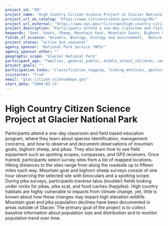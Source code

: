 ```yaml
---
project_id: "99"
project_name: "High Country Citizen Science Project at Glacier National Park"
project_url_on_catalog: "https://www.citizenscience.gov/catalog/99/"
project_url_external: "https://www.nps.gov/rlc/crown/high-country-citizen-science-project.htm"
project_description: "Participants attend a one-day classroom and field based education program, where they learn about species identification, management concerns, and how to observe and document observations of mountain goats, bighorn sheep, and pikas. They also learn how to use field equipment such as spotting scopes, compasses, and GPS receivers. Once trained, participants select survey sites from a list of mapped locations. Hiking distances to the sites range from along the roadside up to fifteen miles each way. Mountain goat and bighorn sheep surveys consist of one hour observing the selected site with binoculars and a spotting scope. During pika surveys, participants traverse talus (boulder) fields looking under rocks for pikas, pika scat, and food caches (haypiles). High country habitats are highly vulnerable to impacts from climate change, yet, little is known about how these changes may impact high elevation wildlife. Mountain goat and pika population declines have been documented in areas outside of Glacier. The primary goal of the project is to collect baseline information about population size and distribution and to monitor population trend over time."
keywords: "Goat, Goats, Sheep, Mountain Goat, Mountain Goats, Bighorn Sheep, Pika, Pikas, Ochotona princeps, Ovis canadensis, Oreamnos americanus, Glacier, Glacier National Park, Glacier Park, National Park, NPS, Park, Parks, National Park Service, Montana"
fields_of_science: "Animals, Biology, Ecology and environment,  Nature and outdoors"
project_status: "active_but_seasonal"
agency_sponsor: "National Park Service (NPS)"
agency_sponsor_other: ""
geographic_scope: "Glacier National Park"
participant_age: "families, general_public, middle_school_children, seniors, teens"
project_goals: ""
participation_tasks: "classification_tagging, finding_entities, geolocation, identification, learning, measurement, observation, photography, specimen_sample_collection"
scistarter: "true"
email: "glac_citizen_science@nps.gov"
start_date: "2004-03-31"
---
```


# High Country Citizen Science Project at Glacier National Park

Participants attend a one-day classroom and field based education program, where they learn about species identification, management concerns, and how to observe and document observations of mountain goats, bighorn sheep, and pikas. They also learn how to use field equipment such as spotting scopes, compasses, and GPS receivers. Once trained, participants select survey sites from a list of mapped locations. Hiking distances to the sites range from along the roadside up to fifteen miles each way. Mountain goat and bighorn sheep surveys consist of one hour observing the selected site with binoculars and a spotting scope. During pika surveys, participants traverse talus (boulder) fields looking under rocks for pikas, pika scat, and food caches (haypiles). High country habitats are highly vulnerable to impacts from climate change, yet, little is known about how these changes may impact high elevation wildlife. Mountain goat and pika population declines have been documented in areas outside of Glacier. The primary goal of the project is to collect baseline information about population size and distribution and to monitor population trend over time.
